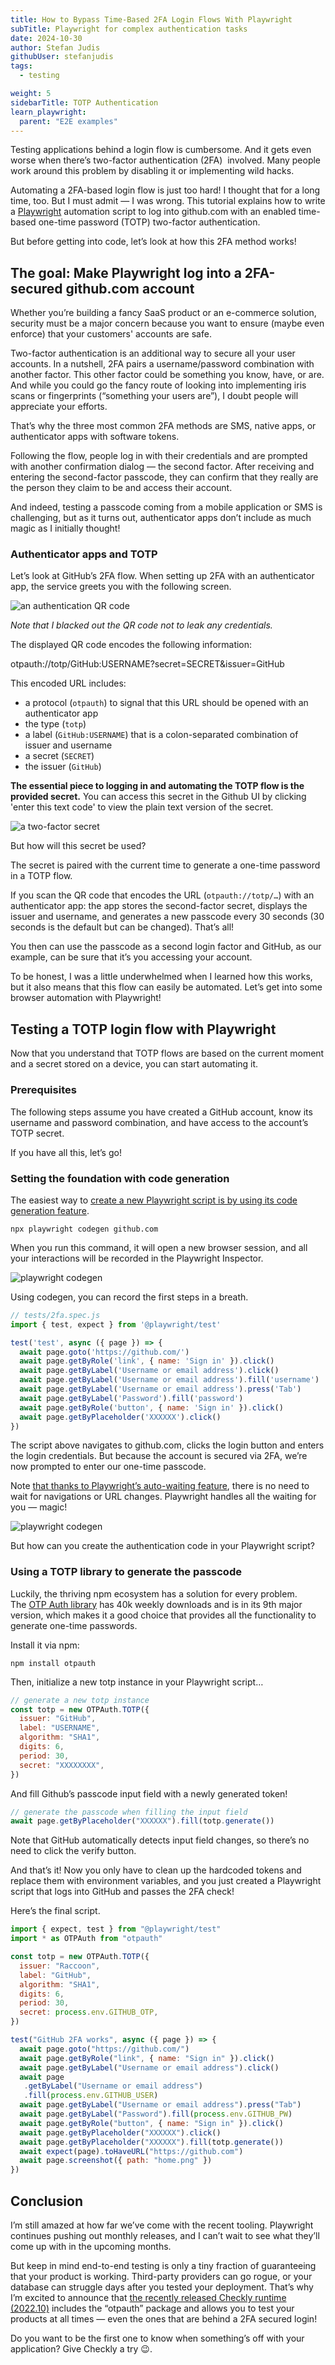 ```yaml
---
title: How to Bypass Time-Based 2FA Login Flows With Playwright
subTitle: Playwright for complex authentication tasks
date: 2024-10-30
author: Stefan Judis
githubUser: stefanjudis
tags:
  - testing

weight: 5
sidebarTitle: TOTP Authentication
learn_playwright:
  parent: "E2E examples"
---
```



<PlaywrightCheckSuiteTryOut />

Testing applications behind a login flow is cumbersome. And it gets even worse when there’s two-factor authentication (2FA)  involved. Many people work around this problem by disabling it or implementing wild hacks.

Automating a 2FA-based login flow is just too hard! I thought that for a long time, too. But I must admit — I was wrong. This tutorial explains how to write a [Playwright](https://playwright.dev/) automation script to log into github.com with an enabled time-based one-time password (TOTP) two-factor authentication.

But before getting into code, let’s look at how this 2FA method works!

## The goal: Make Playwright log into a 2FA-secured github.com account

Whether you’re building a fancy SaaS product or an e-commerce solution, security must be a major concern because you want to ensure (maybe even enforce) that your customers' accounts are safe.

Two-factor authentication is an additional way to secure all your user accounts. In a nutshell, 2FA pairs a username/password combination with another factor. This other factor could be something you know, have, or are. And while you could go the fancy route of looking into implementing iris scans or fingerprints (“something your users are”), I doubt people will appreciate your efforts.

That’s why the three most common 2FA methods are SMS, native apps, or authenticator apps with software tokens.

Following the flow, people log in with their credentials and are prompted with another confirmation dialog — the second factor. After receiving and entering the second-factor passcode, they can confirm that they really are the person they claim to be and access their account.

And indeed, testing a passcode coming from a mobile application or SMS is challenging, but as it turns out, authenticator apps don’t include as much magic as I initially thought!

### Authenticator apps and TOTP

Let’s look at GitHub’s 2FA flow. When setting up 2FA with an authenticator app, the service greets you with the following screen.

![an authentication QR code](/images/samples/images/totp-1.jpeg)

*Note that I blacked out the QR code not to leak any credentials.*

The displayed QR code encodes the following information:

otpauth://totp/GitHub:USERNAME?secret=SECRET&issuer=GitHub

This encoded URL includes:

- a protocol (`otpauth`) to signal that this URL should be opened with an authenticator app
- the type (`totp`)
- a label (`GitHub:USERNAME`) that is a colon-separated combination of issuer and username
- a secret (`SECRET`)
- the issuer (`GitHub`)

**The essential piece to logging in and automating the TOTP flow is the provided secret.** You can access this secret in the Github UI by clicking 'enter this text code' to view the plain text version of the secret.

![a two-factor secret](/images/samples/images/totp-2.jpeg)


But how will this secret be used?

The secret is paired with the current time to generate a one-time password in a TOTP flow.

If you scan the QR code that encodes the URL (`otpauth://totp/…`) with an authenticator app: the app stores the second-factor secret, displays the issuer and username, and generates a new passcode every 30 seconds (30 seconds is the default but can be changed). That’s all!

You then can use the passcode as a second login factor and GitHub, as our example, can be sure that it’s you accessing your account.

To be honest, I was a little underwhelmed when I learned how this works, but it also means that this flow can easily be automated. Let’s get into some browser automation with Playwright!

## Testing a TOTP login flow with Playwright

Now that you understand that TOTP flows are based on the current moment and a secret stored on a device, you can start automating it.

### Prerequisites

The following steps assume you have created a GitHub account, know its username and password combination, and have access to the account’s TOTP secret.

If you have all this, let’s go!

### Setting the foundation with code generation

The easiest way to [create a new Playwright script is by using its code generation feature](https://playwright.dev/docs/codegen).

`npx playwright codegen github.com`

When you run this command, it will open a new browser session, and all your interactions will be recorded in the Playwright Inspector.

![playwright codegen](/images/samples/images/totp-3.jpeg)

Using codegen, you can record the first steps in a breath.

```js
// tests/2fa.spec.js
import { test, expect } from '@playwright/test'

test('test', async ({ page }) => {
  await page.goto('https://github.com/')
  await page.getByRole('link', { name: 'Sign in' }).click()
  await page.getByLabel('Username or email address').click()
  await page.getByLabel('Username or email address').fill('username')
  await page.getByLabel('Username or email address').press('Tab')
  await page.getByLabel('Password').fill('password')
  await page.getByRole('button', { name: 'Sign in' }).click()
  await page.getByPlaceholder('XXXXXX').click()
})
```

The script above navigates to github.com, clicks the login button and enters the login credentials. But because the account is secured via 2FA, we’re now prompted to enter our one-time passcode.

Note [that thanks to Playwright’s auto-waiting feature](https://www.youtube.com/watch?v=j-QLpb6Tmg0&amp;list=PLMZDRUOi3a8NtMq3PUS5iJc2pee38rurc&amp;index=3), there is no need to wait for navigations or URL changes. Playwright handles all the waiting for you — magic!

![playwright codegen](/images/samples/images/totp-4.jpeg)

But how can you create the authentication code in your Playwright script?

### Using a TOTP library to generate the passcode

Luckily, the thriving npm ecosystem has a solution for every problem. The [OTP Auth library](https://www.npmjs.com/package/otpauth) has 40k weekly downloads and is in its 9th major version, which makes it a good choice that provides all the functionality to generate one-time passwords.

Install it via npm:

`npm install otpauth`

Then, initialize a new totp instance in your Playwright script…

```js
// generate a new totp instance
const totp = new OTPAuth.TOTP({
  issuer: "GitHub",
  label: "USERNAME",
  algorithm: "SHA1",
  digits: 6,
  period: 30,
  secret: "XXXXXXXX",
})
```

And fill Github’s passcode input field with a newly generated token!

```js
// generate the passcode when filling the input field
await page.getByPlaceholder("XXXXXX").fill(totp.generate())
```

Note that GitHub automatically detects input field changes, so there’s no need to click the verify button.

And that’s it! Now you only have to clean up the hardcoded tokens and replace them with environment variables, and you just created a Playwright script that logs into GitHub and passes the 2FA check!

Here’s the final script.

```js
import { expect, test } from "@playwright/test"
import * as OTPAuth from "otpauth"

const totp = new OTPAuth.TOTP({
  issuer: "Raccoon",
  label: "GitHub",
  algorithm: "SHA1",
  digits: 6,
  period: 30,
  secret: process.env.GITHUB_OTP,
})

test("GitHub 2FA works", async ({ page }) => {
  await page.goto("https://github.com/")
  await page.getByRole("link", { name: "Sign in" }).click()
  await page.getByLabel("Username or email address").click()
  await page
   .getByLabel("Username or email address")
   .fill(process.env.GITHUB_USER)
  await page.getByLabel("Username or email address").press("Tab")
  await page.getByLabel("Password").fill(process.env.GITHUB_PW)
  await page.getByRole("button", { name: "Sign in" }).click()
  await page.getByPlaceholder("XXXXXX").click()
  await page.getByPlaceholder("XXXXXX").fill(totp.generate())
  await expect(page).toHaveURL("https://github.com")
  await page.screenshot({ path: "home.png" })
})
```

## Conclusion

I’m still amazed at how far we’ve come with the recent tooling. Playwright continues pushing out monthly releases, and I can’t wait to see what they’ll come up with in the upcoming months.

But keep in mind end-to-end testing is only a tiny fraction of guaranteeing that your product is working. Third-party providers can go rogue, or your database can struggle days after you tested your deployment. That’s why I’m excited to announce that [the recently released Checkly runtime (2022.10)](https://www.checklyhq.com/docs/runtimes/specs/#2022.10) includes the “otpauth” package and allows you to test your products at all times — even the ones that are behind a 2FA secured login!

Do you want to be the first one to know when something’s off with your application? Give Checkly a try 😉.
